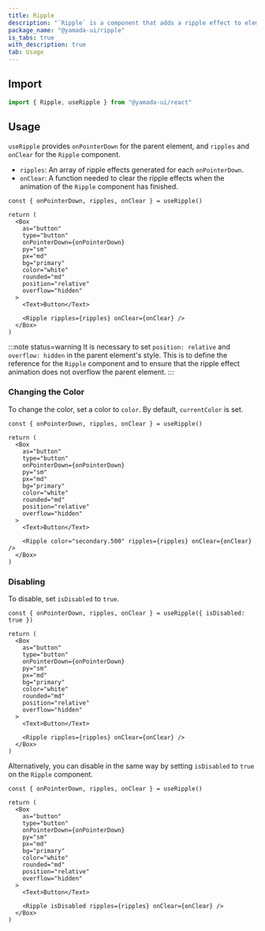 ```yaml
---
title: Ripple
description: "`Ripple` is a component that adds a ripple effect to elements, allowing users to recognize when they have clicked."
package_name: "@yamada-ui/ripple"
is_tabs: true
with_description: true
tab: Usage
---
```


## Import

```ts
import { Ripple, useRipple } from "@yamada-ui/react"
```

## Usage

`useRipple` provides `onPointerDown` for the parent element, and `ripples` and `onClear` for the `Ripple` component.

- `ripples`: An array of ripple effects generated for each `onPointerDown`.
- `onClear`: A function needed to clear the ripple effects when the animation of the `Ripple` component has finished.

```tsx functional=true
const { onPointerDown, ripples, onClear } = useRipple()

return (
  <Box
    as="button"
    type="button"
    onPointerDown={onPointerDown}
    py="sm"
    px="md"
    bg="primary"
    color="white"
    rounded="md"
    position="relative"
    overflow="hidden"
  >
    <Text>Button</Text>

    <Ripple ripples={ripples} onClear={onClear} />
  </Box>
)
```

:::note status=warning
It is necessary to set `position: relative` and `overflow: hidden` in the parent element's style. This is to define the reference for the `Ripple` component and to ensure that the ripple effect animation does not overflow the parent element.
:::

### Changing the Color

To change the color, set a color to `color`. By default, `currentColor` is set.

```tsx functional=true
const { onPointerDown, ripples, onClear } = useRipple()

return (
  <Box
    as="button"
    type="button"
    onPointerDown={onPointerDown}
    py="sm"
    px="md"
    bg="primary"
    color="white"
    rounded="md"
    position="relative"
    overflow="hidden"
  >
    <Text>Button</Text>

    <Ripple color="secondary.500" ripples={ripples} onClear={onClear} />
  </Box>
)
```

### Disabling

To disable, set `isDisabled` to `true`.

```tsx functional=true
const { onPointerDown, ripples, onClear } = useRipple({ isDisabled: true })

return (
  <Box
    as="button"
    type="button"
    onPointerDown={onPointerDown}
    py="sm"
    px="md"
    bg="primary"
    color="white"
    rounded="md"
    position="relative"
    overflow="hidden"
  >
    <Text>Button</Text>

    <Ripple ripples={ripples} onClear={onClear} />
  </Box>
)
```

Alternatively, you can disable in the same way by setting `isDisabled` to `true` on the `Ripple` component.

```tsx functional=true
const { onPointerDown, ripples, onClear } = useRipple()

return (
  <Box
    as="button"
    type="button"
    onPointerDown={onPointerDown}
    py="sm"
    px="md"
    bg="primary"
    color="white"
    rounded="md"
    position="relative"
    overflow="hidden"
  >
    <Text>Button</Text>

    <Ripple isDisabled ripples={ripples} onClear={onClear} />
  </Box>
)
```
